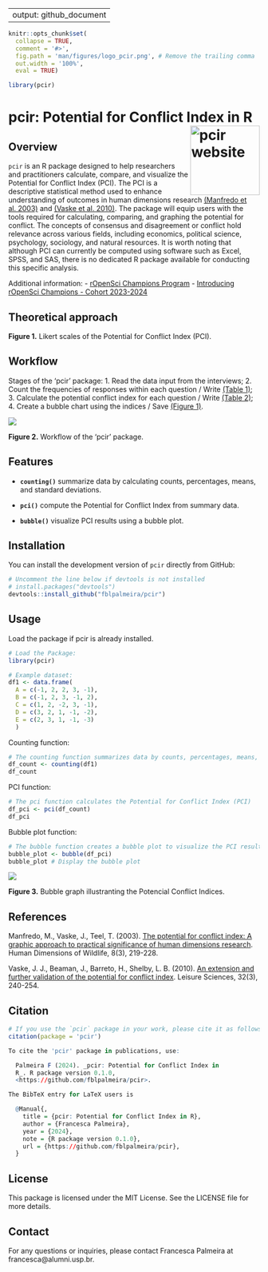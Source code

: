 
---
output: github_document
---

```r
knitr::opts_chunk$set(
  collapse = TRUE,
  comment = '#>',
  fig.path = 'man/figures/logo_pcir.png', # Remove the trailing comma
  out.width = '100%',
  eval = TRUE)

library(pcir)
```

# pcir: Potential for Conflict Index in R <a href="https://fblpalmeira.github.io/pcir/"><img src="man/figures/pcir_logo.png" alt="pcir website" align="right" height="139"/></a>

## Overview

`pcir` is an R package designed to help researchers and practitioners calculate,
compare, and visualize the Potential for Conflict Index (PCI). The PCI is a
descriptive statistical method used to enhance understanding of outcomes in
human dimensions research [(Manfredo et al. 2003)](https://www.tandfonline.com/doi/abs/10.1080/10871200304310)
and [(Vaske et al. 2010)](https://www.tandfonline.com/doi/abs/10.1080/01490401003712648).
The package will equip users with the tools required for calculating, comparing,
and graphing the potential for conflict. The concepts of consensus and
disagreement or conflict hold relevance across various fields, including economics,
political science, psychology, sociology, and natural resources. It is worth
noting that although PCI can currently be computed using software such as Excel,
SPSS, and SAS, there is no dedicated R package available for conducting this
specific analysis.

Additional information:
- [rOpenSci Champions Program](https://ropensci.org/champions/)
- [Introducing rOpenSci Champions - Cohort 2023-2024](https://ropensci.org/blog/2024/02/15/champions-program-champions-2024/)

## Theoretical approach

**Figure 1.** Likert scales of the Potential for Conflict Index (PCI).

## Workflow

Stages of the 'pcir' package:
1. Read the data input from the interviews;
2. Count the frequencies of responses within each question / Write [(Table 1)](https://github.com/fblpalmeira/pcir/blob/main/data/Table1.xlsx);
3. Calculate the potential conflict index for each question / Write [(Table 2)](https://github.com/fblpalmeira/pcir/blob/main/data/Table2.xlsx);
4. Create a bubble chart using the indices / Save [(Figure 1)](https://github.com/fblpalmeira/pcir/blob/main/data/output_pci.png).

<img src="man/figures/diagrammer_pcir.png">

**Figure 2.** Workflow of the 'pcir' package.

## Features

- **`counting()`** summarize data by calculating counts, percentages, means, and
standard deviations.

- **`pci()`** compute the Potential for Conflict Index from summary data.

- **`bubble()`** visualize PCI results using a bubble plot.

## Installation

You can install the development version of `pcir` directly from GitHub:

```r
# Uncomment the line below if devtools is not installed
# install.packages("devtools")
devtools::install_github("fblpalmeira/pcir")
```

## Usage

Load the package if pcir is already installed.

```r
# Load the Package:
library(pcir)
```

```r
# Example dataset:
df1 <- data.frame(
  A = c(-1, 2, 2, 3, -1),
  B = c(-1, 2, 3, -1, 2),
  C = c(1, 2, -2, 3, -1),
  D = c(3, 2, 1, -1, -2),
  E = c(2, 3, 1, -1, -3)
  )
```

Counting function:

```r
# The counting function summarizes data by counts, percentages, means, and standard deviations
df_count <- counting(df1)
df_count
```

PCI function:

```r
# The pci function calculates the Potential for Conflict Index (PCI)
df_pci <- pci(df_count)
df_pci
```

Bubble plot function:

```r
# The bubble function creates a bubble plot to visualize the PCI results
bubble_plot <- bubble(df_pci)
bubble_plot # Display the bubble plot
```

<img src="man/figures/output_pci.png">

**Figure 3.** Bubble graph illustranting the Potencial Conflict Indices.

## References

Manfredo, M., Vaske, J., Teel, T. (2003). [The potential for conflict index: A
graphic approach to practical significance of human dimensions research](https://www.tandfonline.com/doi/abs/10.1080/10871200304310).
Human Dimensions of Wildlife, 8(3), 219-228.

Vaske, J. J., Beaman, J., Barreto, H., Shelby, L. B. (2010). [An extension and
further validation of the potential for conflict index](https://www.tandfonline.com/doi/abs/10.1080/01490401003712648).
Leisure Sciences, 32(3), 240-254.

## Citation

```r
# If you use the `pcir` package in your work, please cite it as follows:
citation(package = 'pcir')
```

```r
To cite the 'pcir' package in publications, use:

  Palmeira F (2024). _pcir: Potential for Conflict Index in
  R_. R package version 0.1.0,
  <https://github.com/fblpalmeira/pcir>.

The BibTeX entry for LaTeX users is

  @Manual{,
    title = {pcir: Potential for Conflict Index in R},
    author = {Francesca Palmeira},
    year = {2024},
    note = {R package version 0.1.0},
    url = {https://github.com/fblpalmeira/pcir},
  }
```

## License

This package is licensed under the MIT License. See the LICENSE file for more
details.

## Contact

For any questions or inquiries, please contact Francesca Palmeira at
francesca@alumni.usp.br.

